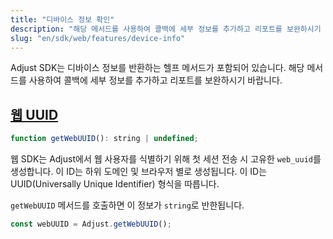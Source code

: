 ```yaml
---
title: "디바이스 정보 확인"
description: "해당 메서드를 사용하여 콜백에 세부 정보를 추가하고 리포트를 보완하시기 바랍니다."
slug: "en/sdk/web/features/device-info"
---
```

Adjust SDK는 디바이스 정보를 반환하는 헬프 메서드가 포함되어 있습니다. 해당 메서드를 사용하여 콜백에 세부 정보를 추가하고 리포트를 보완하시기 바랍니다.

[웹 UUID](web-uuid)
------------------

<codeblock title="메서드 서명"> 

```js
function getWebUUID(): string | undefined;
```

</CodeBlock> 

웹 SDK는 Adjust에서 웹 사용자를 식별하기 위해 첫 세션 전송 시 고유한 `web_uuid`를 생성합니다. 이 ID는 하위 도메인 및 브라우저 별로 생성됩니다. 이 ID는 UUID\(Universally Unique Identifier\) 형식을 따릅니다.

`getWebUUID` 메서드를 호출하면 이 정보가 `string`로 반한됩니다.

```js
const webUUID = Adjust.getWebUUID();
```

